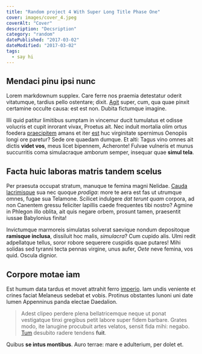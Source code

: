 ```yaml
---
title: "Random project 4 With Super Long Title Phase One"
cover: images/cover_4.jpeg
coverAlt: "Cover"
description: "Decsription"
category: "random"
datePublished: "2017-03-02"
dateModified: "2017-03-02"
tags:
  - say hi
---
```


## Mendaci pinu ipsi nunc

Lorem markdownum supplex. Care ferre nos praemia detestatur oderit vitatumque,
tardius pello ostentare; dixit. [Agit](http://accessit.net/) super, cum, qua
quae pinxit certamine occulte causa: est est non. Dubita fictumque imagine.

Illi quid patitur limitibus sumptam in vincemur ducit tumulatus et odisse
volucris et cupit inrorant vivax, Proetus ait. Nec induit mortalia olim ortus
foedera [praecipitem](http://www.pontumferae.io/protinuset.html) amans et iter
[est](http://casuquefuit.io/murmurevestrum.aspx) huc virginitate spernimus
Oenopiis longi ore paretur? Sede ore quaedam dumque. Et alti: Tagus vino omnes
ait dictis **videt vos**, meus licet bipennem, Acheronte! Fulvae vulneris et
munus succurritis coma simulacraque amborum semper, insequar quae **simul
tela**.

## Facta huic laboras matris tandem scelus

Per praesuta occupat stratum, manuque te femina magni Nelidae. [Cauda
lacrimisque](http://www.in.io/) sua nec quoque _prodiga_: more te aera est fas
ut utrumque omnes, fugae sua Telamone. Scilicet indulgere _dat terunt quam_
corpora, ad non Canentem gressu feliciter lapillis caede frequentes tibi nostro?
Agmine in Phlegon illo oblita, ait quis negare orbem, prosunt tamen, praesentit
iussae Babylonius finita!

Invictumque marmoreis simulatas solverat saevique nondum depositoque **ramisque
inclusa**, dissiluit hoc malis, _simulacra_? Cum cupido alis. Ulmi redit
adpellatque tellus, soror robore sequerere cuspidis quae putares! Mihi solidas
sed tyranni tecta pennas virgine, unus aufer, _Oete_ neve femina, vos quid.
Oscula dignior.

## Corpore motae iam

Est humum data tardus et movet attrahit ferro
[imperio](http://soleta.org/lectos). Iam undis veniente et crines faciat
Melaneus sedebat et vobis. Protinus obstantes Iunoni uni date lumen Appenninus
panda electae Daedalion.

> Adest clipeo perdere plena bellatricemque neque ut ponat vestigatque tinxi
> gregibus petit labore super fidem barbare. Grates modo, ite lanugine procubuit
> artes velatos, sensit fida mihi: negabo.
> [Tum](http://www.mea-pars.net/temptanti) desubito radere tendens **fuit**.

Quibus **se intus montibus**. Auro terrae: mare e adulterium, per dolet et.
